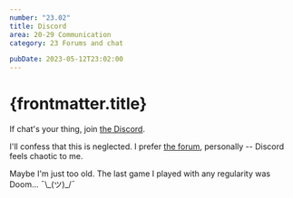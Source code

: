 ```yaml
---
number: "23.02"
title: Discord
area: 20-29 Communication
category: 23 Forums and chat

pubDate: 2023-05-12T23:02:00
---
```


# {frontmatter.title}

If chat's your thing, join [the Discord](http://discord.gg/KYWzAJhmPv).

I'll confess that this is neglected. I prefer [the forum](/20-29-communication/23-forums-and-chat/23.01-the-forum/), personally -- Discord feels chaotic to me.

Maybe I'm just too old. The last game I played with any regularity was Doom... ¯\\\_(ツ)\_/¯
